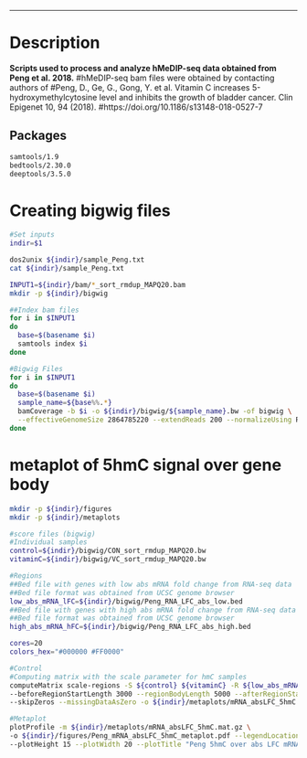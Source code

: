 ***
# Description
**Scripts used to process and analyze hMeDIP-seq data obtained from Peng et al. 2018.**
#hMeDIP-seq bam files were obtained by contacting authors of
#Peng, D., Ge, G., Gong, Y. et al. Vitamin C increases 5-hydroxymethylcytosine level and inhibits the growth of bladder cancer. Clin Epigenet 10, 94 (2018). 
#https://doi.org/10.1186/s13148-018-0527-7

## Packages
```bash
samtools/1.9
bedtools/2.30.0
deeptools/3.5.0
```


# Creating bigwig files
```bash
#Set inputs
indir=$1

dos2unix ${indir}/sample_Peng.txt
cat ${indir}/sample_Peng.txt

INPUT1=${indir}/bam/*_sort_rmdup_MAPQ20.bam
mkdir -p ${indir}/bigwig

##Index bam files
for i in $INPUT1
do
  base=$(basename $i)
  samtools index $i
done

#Bigwig Files
for i in $INPUT1
do
  base=$(basename $i)
  sample_name=${base%%.*}
  bamCoverage -b $i -o ${indir}/bigwig/${sample_name}.bw -of bigwig \
  --effectiveGenomeSize 2864785220 --extendReads 200 --normalizeUsing RPKM -p $SLURM_CPUS_PER_TASK
done
```


# metaplot of 5hmC signal over gene body
```bash
mkdir -p ${indir}/figures
mkdir -p ${indir}/metaplots

#score files (bigwig)
#Individual samples
control=${indir}/bigwig/CON_sort_rmdup_MAPQ20.bw
vitaminC=${indir}/bigwig/VC_sort_rmdup_MAPQ20.bw

#Regions
##Bed file with genes with low abs mRNA fold change from RNA-seq data
##Bed file format was obtained from UCSC genome browser
low_abs_mRNA_lFC=${indir}/bigwig/Peng_RNA_LFC_abs_low.bed
##Bed file with genes with high abs mRNA fold change from RNA-seq data
##Bed file format was obtained from UCSC genome browser
high_abs_mRNA_hFC=${indir}/bigwig/Peng_RNA_LFC_abs_high.bed

cores=20
colors_hex="#000000 #FF0000"

#Control
#Computing matrix with the scale parameter for hmC samples
computeMatrix scale-regions -S ${control} ${vitaminC} -R ${low_abs_mRNA_lFC} ${high_abs_mRNA_hFC} \
--beforeRegionStartLength 3000 --regionBodyLength 5000 --afterRegionStartLength 3000 \
--skipZeros --missingDataAsZero -o ${indir}/metaplots/mRNA_absLFC_5hmC.mat.gz -p $cores

#Metaplot
plotProfile -m ${indir}/metaplots/mRNA_absLFC_5hmC.mat.gz \
-o ${indir}/figures/Peng_mRNA_absLFC_5hmC_metaplot.pdf --legendLocation upper-left \
--plotHeight 15 --plotWidth 20 --plotTitle "Peng 5hmC over abs LFC mRNA" --colors $colors_hex --perGroup
```
